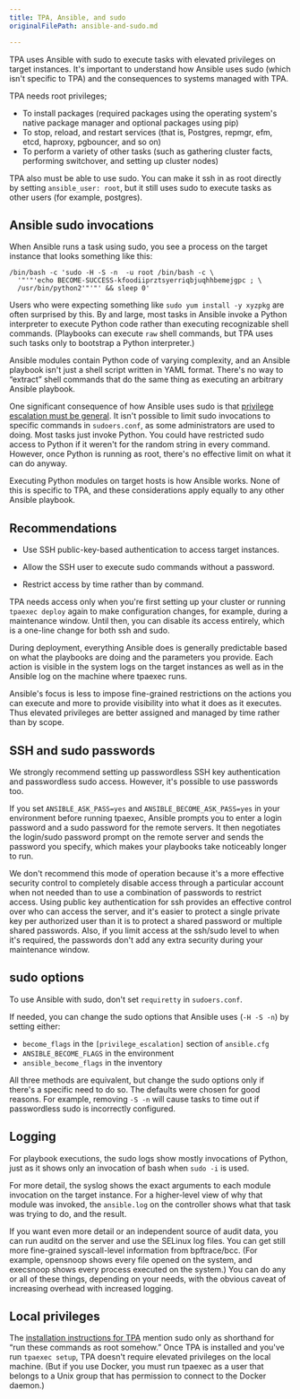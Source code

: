 ```yaml
---
title: TPA, Ansible, and sudo
originalFilePath: ansible-and-sudo.md

---
```


TPA uses Ansible with sudo to execute tasks with elevated privileges
on target instances. 
It's important to understand how Ansible uses sudo (which isn't specific to TPA) 
and the consequences to systems managed
with TPA.

TPA needs root privileges;

-   To install packages (required packages using the operating system's
    native package manager and optional packages using pip)
-   To stop, reload, and restart services (that is, Postgres, repmgr, efm, etcd,
    haproxy, pgbouncer, and so on)
-   To perform a variety of other tasks (such as gathering cluster facts,
    performing switchover, and setting up cluster nodes)

TPA also must be able to use sudo. You can make it ssh in as root
directly by setting `ansible_user: root`, but it still uses sudo to
execute tasks as other users (for example, postgres).

## Ansible sudo invocations

When Ansible runs a task using sudo, you see a process on the
target instance that looks something like this:

```
/bin/bash -c 'sudo -H -S -n  -u root /bin/bash -c \
  '"'"'echo BECOME-SUCCESS-kfoodiiprztsyerriqbjuqhhbemejgpc ; \
  /usr/bin/python2'"'"' && sleep 0'
```

Users who were expecting something like `sudo yum install -y xyzpkg`
are often surprised by this. By and large, most tasks in Ansible
invoke a Python interpreter to execute Python code rather than
executing recognizable shell commands. (Playbooks can execute `raw`
shell commands, but TPA uses such tasks only to bootstrap a Python
interpreter.)

Ansible modules contain Python code of varying complexity, and an
Ansible playbook isn't just a shell script written in YAML format.
There's no way to “extract” shell commands that do the same thing
as executing an arbitrary Ansible playbook.

One significant consequence of how Ansible uses sudo is that [privilege
escalation must be general](https://docs.ansible.com/ansible/latest/playbook_guide/playbooks_privilege_escalation.html#privilege-escalation-must-be-general). It isn't possible
to limit sudo invocations to specific commands in `sudoers.conf`,
as some administrators are used to doing. Most tasks just invoke Python.
You could have restricted sudo access to Python if it weren't
for the random string in every command. However, once Python is running as root,
there's no effective limit on what it can do anyway.

Executing Python modules on target hosts is how Ansible works.
None of this is specific to TPA, and these considerations
apply equally to any other Ansible playbook.

## Recommendations

-   Use SSH public-key-based authentication to access target instances.

-   Allow the SSH user to execute sudo commands without a password.

-   Restrict access by time rather than by command.

TPA needs access only when you're first setting up your cluster or
running `tpaexec deploy` again to make configuration changes, for example,
during a maintenance window. Until then, you can disable its access
entirely, which is a one-line change for both ssh and sudo.

During deployment, everything Ansible does is generally predictable
based on what the playbooks are doing and the parameters you provide.
Each action is visible in the system logs on the target instances
as well as in the Ansible log on the machine where tpaexec runs.

Ansible's focus is less to impose fine-grained restrictions on the
actions you can execute and more to provide visibility into what it does
as it executes. Thus elevated privileges are better assigned and managed
by time rather than by scope.

## SSH and sudo passwords

We strongly recommend setting up passwordless SSH key authentication
and passwordless sudo access. However, it's possible to use passwords too.

If you set `ANSIBLE_ASK_PASS=yes` and `ANSIBLE_BECOME_ASK_PASS=yes`
in your environment before running tpaexec, Ansible prompts you to
enter a login password and a sudo password for the remote servers. It
then negotiates the login/sudo password prompt on the remote server
and sends the password you specify, which makes your playbooks take
noticeably longer to run.

We don't recommend this mode of operation because it's a more
effective security control to completely disable access through a
particular account when not needed than to use a combination of
passwords to restrict access. Using public key authentication for ssh
provides an effective control over who can access the server, and it's
easier to protect a single private key per authorized user than it is to
protect a shared password or multiple shared passwords. Also, if you
limit access at the ssh/sudo level to when it's required, the passwords
don't add any extra security during your maintenance window.

## sudo options

To use Ansible with sudo, don't set `requiretty` in `sudoers.conf`.

If needed, you can change the sudo options that Ansible uses
(`-H -S -n`) by setting either:

-   `become_flags` in the `[privilege_escalation]` section of `ansible.cfg`
-   `ANSIBLE_BECOME_FLAGS` in the environment
-   `ansible_become_flags` in the inventory 

All three methods are equivalent, but change
the sudo options only if there's a specific need to do so. The defaults
were chosen for good reasons. For example, removing `-S -n` will cause
tasks to time out if passwordless sudo is incorrectly configured.

## Logging

For playbook executions, the sudo logs show mostly invocations of
Python, just as it shows only an invocation of bash when
`sudo -i` is used.

For more detail, the syslog shows the exact arguments to each module
invocation on the target instance. For a higher-level view of why that
module was invoked, the `ansible.log` on the controller shows what that
task was trying to do, and the result.

If you want even more detail or an independent source of audit data,
you can run auditd on the server and use the SELinux log files. You can
get still more fine-grained syscall-level information from bpftrace/bcc.
(For example, opensnoop shows every file opened on the system, and execsnoop
shows every process executed on the system.) You can do any or all of
these things, depending on your needs, with the obvious caveat of
increasing overhead with increased logging.

## Local privileges

The
[installation instructions for TPA](INSTALL/)
mention sudo only as shorthand for “run these commands as root somehow.”
Once TPA is installed and you've run `tpaexec setup`, TPA
doesn't require elevated privileges on the local machine. (But
if you use Docker, you must run tpaexec as a user that belongs to a
Unix group that has permission to connect to the Docker daemon.)
